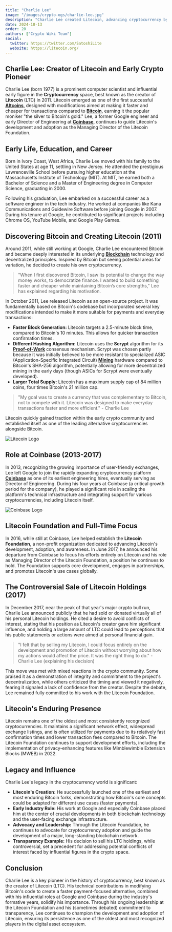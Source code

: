 ```yaml
---
title: "Charlie Lee"
image: "/images/crypto-ogs/charlie-lee.jpg"
description: "Charlie Lee created Litecoin, advancing cryptocurrency by offering a faster, more efficient alternative to Bitcoin."
date: 2024-10-13
order: 20
authors: ["Crypto Wiki Team"]
social:
  twitter: https://twitter.com/SatoshiLite
  website: https://litecoin.org/
---
```


## **Charlie Lee: Creator of Litecoin and Early Crypto Pioneer**

Charlie Lee (born 1977) is a prominent computer scientist and influential early figure in the **Cryptocurrency** space, best known as the creator of **Litecoin** (LTC) in 2011. Litecoin emerged as one of the first successful **[Altcoins](/posts/what-are-altcoins)**, designed with modifications aimed at making it faster and cheaper for transactions compared to **[Bitcoin](/posts/what-is-bitcoin)**, earning it the popular moniker "the silver to Bitcoin's gold." Lee, a former Google engineer and early Director of Engineering at **[Coinbase](/exchanges/coinbase)**, continues to guide Litecoin's development and adoption as the Managing Director of the Litecoin Foundation.

## **Early Life, Education, and Career**

Born in Ivory Coast, West Africa, Charlie Lee moved with his family to the United States at age 11, settling in New Jersey. He attended the prestigious Lawrenceville School before pursuing higher education at the Massachusetts Institute of Technology (MIT). At MIT, he earned both a Bachelor of Science and a Master of Engineering degree in Computer Science, graduating in 2000.

Following his graduation, Lee embarked on a successful career as a software engineer in the tech industry. He worked at companies like Kana Communications and Guidewire Software before joining Google in 2007. During his tenure at Google, he contributed to significant projects including Chrome OS, YouTube Mobile, and Google Play Games.

## **Discovering Bitcoin and Creating Litecoin (2011)**

Around 2011, while still working at Google, Charlie Lee encountered Bitcoin and became deeply interested in its underlying **[Blockchain](/posts/what-is-blockchain)** technology and decentralized principles. Inspired by Bitcoin but seeing potential areas for variation, he decided to create his own cryptocurrency.

> "When I first discovered Bitcoin, I saw its potential to change the way money works, to democratize finance. I wanted to build something faster and cheaper while maintaining Bitcoin’s core strengths," Lee has explained regarding his motivation.

In October 2011, Lee released Litecoin as an open-source project. It was fundamentally based on Bitcoin's codebase but incorporated several key modifications intended to make it more suitable for payments and everyday transactions:

- **Faster Block Generation:** Litecoin targets a 2.5-minute block time, compared to Bitcoin's 10 minutes. This allows for quicker transaction confirmation times.
- **Different Hashing Algorithm:** Litecoin uses the **Scrypt** algorithm for its **[Proof-of-Work](/posts/common-crypto-terms)** consensus mechanism. Scrypt was chosen partly because it was initially believed to be more resistant to specialized ASIC (Application-Specific Integrated Circuit) **[Mining](/posts/is-bitcoin-mining-still-profitable)** hardware compared to Bitcoin's SHA-256 algorithm, potentially allowing for more decentralized mining in the early days (though ASICs for Scrypt were eventually developed).
- **Larger Total Supply:** Litecoin has a maximum supply cap of 84 million coins, four times Bitcoin's 21 million cap.

> "My goal was to create a currency that was complementary to Bitcoin, not to compete with it. Litecoin was designed to make everyday transactions faster and more efficient." - Charlie Lee

Litecoin quickly gained traction within the early crypto community and established itself as one of the leading alternative cryptocurrencies alongside Bitcoin.

![Litecoin Logo](/images/posts/litecoin.jpg)

## **Role at Coinbase (2013-2017)**

In 2013, recognizing the growing importance of user-friendly exchanges, Lee left Google to join the rapidly expanding cryptocurrency platform **[Coinbase](/exchanges/coinbase)** as one of its earliest engineering hires, eventually serving as Director of Engineering. During his four years at Coinbase (a critical growth period for the company), he played a significant role in scaling the platform's technical infrastructure and integrating support for various cryptocurrencies, including Litecoin itself.

![Coinbase Logo](/images/exchanges/coinbase.png)

## **Litecoin Foundation and Full-Time Focus**

In 2016, while still at Coinbase, Lee helped establish the **Litecoin Foundation**, a non-profit organization dedicated to advancing Litecoin's development, adoption, and awareness. In June 2017, he announced his departure from Coinbase to focus his efforts entirely on Litecoin and his role as Managing Director of the Litecoin Foundation, a position he continues to hold. The Foundation supports core development, engages in partnerships, and promotes Litecoin's use cases globally.

## **The Controversial Sale of Litecoin Holdings (2017)**

In December 2017, near the peak of that year's major crypto bull run, Charlie Lee announced publicly that he had sold or donated virtually all of his personal Litecoin holdings. He cited a desire to avoid conflicts of interest, stating that his position as Litecoin's creator gave him significant influence, and holding a large amount of LTC could lead to perceptions that his public statements or actions were aimed at personal financial gain.

> "I felt that by selling my Litecoin, I could focus entirely on the development and promotion of Litecoin without worrying about how my actions would affect the price. It was the right thing to do." - Charlie Lee (explaining his decision)

This move was met with mixed reactions in the crypto community. Some praised it as a demonstration of integrity and commitment to the project's decentralization, while others criticized the timing and viewed it negatively, fearing it signaled a lack of confidence from the creator. Despite the debate, Lee remained fully committed to his work with the Litecoin Foundation.

## **Litecoin's Enduring Presence**

Litecoin remains one of the oldest and most consistently recognized cryptocurrencies. It maintains a significant network effect, widespread exchange listings, and is often utilized for payments due to its relatively fast confirmation times and lower transaction fees compared to Bitcoin. The Litecoin Foundation continues to support development efforts, including the implementation of privacy-enhancing features like Mimblewimble Extension Blocks (MWEB) in 2022.

## **Legacy and Influence**

Charlie Lee's legacy in the cryptocurrency world is significant:

- **Litecoin's Creation:** He successfully launched one of the earliest and most enduring Bitcoin forks, demonstrating how Bitcoin's core concepts could be adapted for different use cases (faster payments).
- **Early Industry Role:** His work at Google and especially Coinbase placed him at the center of crucial developments in both blockchain technology and the user-facing exchange infrastructure.
- **Advocacy and Leadership:** Through the Litecoin Foundation, he continues to advocate for cryptocurrency adoption and guide the development of a major, long-standing blockchain network.
- **Transparency Example:** His decision to sell his LTC holdings, while controversial, set a precedent for addressing potential conflicts of interest faced by influential figures in the crypto space.

## **Conclusion**

Charlie Lee is a key pioneer in the history of cryptocurrency, best known as the creator of Litecoin (LTC). His technical contributions in modifying Bitcoin's code to create a faster payment-focused alternative, combined with his influential roles at Google and Coinbase during the industry's formative years, solidify his importance. Through his ongoing leadership at the Litecoin Foundation and his (sometimes debated) commitment to transparency, Lee continues to champion the development and adoption of Litecoin, ensuring its persistence as one of the oldest and most recognized players in the digital asset ecosystem.
